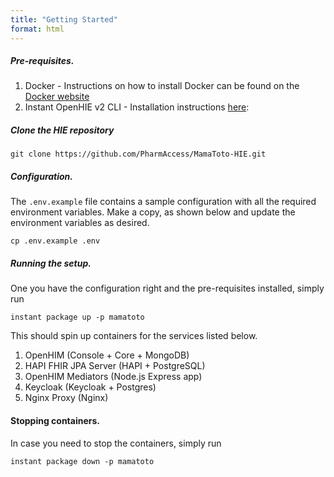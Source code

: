 ```yaml
---
title: "Getting Started"
format: html
---
```



##### Pre-requisites.

1. Docker - Instructions on how to install Docker can be found on the [Docker website](https://www.docker.com/get-started/)
2. Instant OpenHIE v2 CLI - Installation instructions [here](https://jembi.gitbook.io/instant-v2/getting-started/quick-start): 

##### Clone the HIE repository

`git clone https://github.com/PharmAccess/MamaToto-HIE.git`


##### Configuration.

The `.env.example` file contains a sample configuration with all the required environment variables.
Make a copy, as shown below and update the environment variables as desired.

`cp .env.example .env`

##### Running the setup.
One you have the configuration right and the pre-requisites installed, simply run

`instant package up -p mamatoto`

This should spin up containers for the services listed below. 

1. OpenHIM (Console + Core + MongoDB)
2. HAPI FHIR JPA Server (HAPI + PostgreSQL)
3. OpenHIM Mediators (Node.js Express app)
4. Keycloak (Keycloak + Postgres)
5. Nginx Proxy (Nginx)

#### Stopping containers.
In case you need to stop the containers, simply run

`instant package down -p mamatoto`


